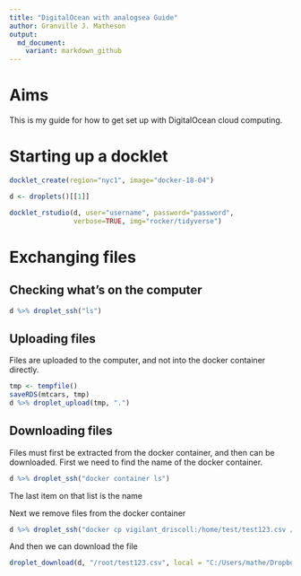 ```yaml
---
title: "DigitalOcean with analogsea Guide"
author: Granville J. Matheson
output:
  md_document:
    variant: markdown_github
---
```


# Aims

This is my guide for how to get set up with DigitalOcean cloud computing.


# Starting up a docklet

```r
docklet_create(region="nyc1", image="docker-18-04")

d <- droplets()[[1]]

docklet_rstudio(d, user="username", password="password", 
                verbose=TRUE, img="rocker/tidyverse")
```


# Exchanging files

## Checking what's on the computer

```r
d %>% droplet_ssh("ls")
```

## Uploading files

Files are uploaded to the computer, and not into the docker container directly.

```r
tmp <- tempfile()
saveRDS(mtcars, tmp)
d %>% droplet_upload(tmp, ".")
```

## Downloading files

Files must first be extracted from the docker container, and then can be downloaded.  First we need to find the name of the docker container.

```r
d %>% droplet_ssh("docker container ls")
```

The last item on that list is the name

Next we remove files from the docker container

```r
d %>% droplet_ssh("docker cp vigilant_driscoll:/home/test/test123.csv /root/test123.csv")
```

And then we can download the file

```r
droplet_download(d, "/root/test123.csv", local = "C:/Users/mathe/Dropbox")
```

